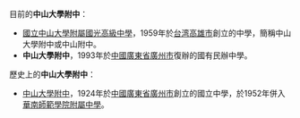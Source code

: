 目前的'''中山大學附中'''：

* [[國立中山大學附屬國光高級中學|國立中山大學附屬國光高級中學]]，1959年於[[台湾|台湾]][[高雄市|高雄市]]創立的中學，簡稱中山大學附中或中山附中。
* '''中山大學附中'''，1993年於[[中國|中國]][[廣東省|廣東省]][[廣州市|廣州市]]復辦的國有民辦中學。

歷史上的'''中山大學附中'''：

* [[華南師範大學附屬中學|中山大學附中]]，1924年於[[中國|中國]][[廣東省|廣東省]][[廣州市|廣州市]]創立的國立中學，於1952年併入[[華南師範學院附屬中學|華南師範學院附屬中學]]。

{{Disambig|Cat=六字消歧义}}